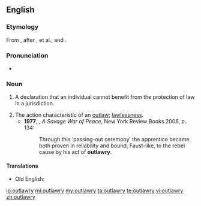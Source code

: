 ==English==
===Etymology===
From {{suffix|outlaw|ry}}, after {{etyl|xno|en}} {{term|utlagarie}}, {{term|utlarie}} et al., and {{etyl|LL.|en}} {{term|utlagaria}}.

===Pronunciation===
*{{a|UK}} {{IPA|/ˈaʊtlɔːɹi/}}

===Noun===
{{en-noun|outlawries}}

# {{context|legal|historical|lang=en}} A declaration that an individual cannot benefit from the protection of law in a jurisdiction. {{defdate|from 14th c.}}
# The action characteristic of an [[outlaw]]; [[lawlessness]]. {{defdate|from 19th c.}}
#*'''1977''', {{w|Alistair Horne}}, ''A Savage War of Peace'', New York Review Books 2006, p. 134:
#*:Through this ‘passing-out ceremony’ the apprentice became both proven in reliability and bound, Faust-like, to the rebel cause by his act of '''outlawry'''.

====Translations====
{{trans-top|declaration removing someone from protection of law}}
{{trans-mid}}
* Old English: {{t|ang|ūtlagu|f}}
{{trans-bottom}}

[[io:outlawry]]
[[ml:outlawry]]
[[my:outlawry]]
[[ta:outlawry]]
[[te:outlawry]]
[[vi:outlawry]]
[[zh:outlawry]]